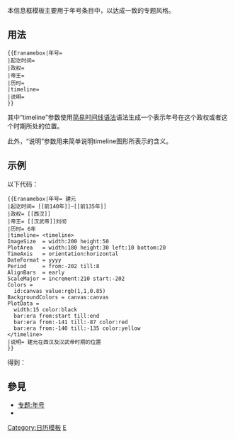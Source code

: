 <includeonly><!-- 在這裡加入模板的保護標識 --></includeonly><noinclude>{{template doc page viewed directly}}</noinclude>
<!-- 在本行下編輯模板說明 -->
本信息框模板主要用于年号条目中，以达成一致的专题风格。
== 用法 ==
<pre>
{{Eranamebox|年号=
|起讫时间= 
|政权= 
|帝王= 
|历时= 
|timeline= 
|说明= 
}}
</pre>
其中“timeline”参数使用[[Help:简易时间线语法|简易时间线语法]]语法生成一个表示年号在这个政权或者这个时期所处的位置。

此外，“说明”参数用来简单说明timeline图形所表示的含义。
== 示例 ==
以下代码：
<pre>{{Eranamebox|年号= 建元
|起讫时间= [[前140年]]—[[前135年]]
|政权= [[西汉]]
|帝王= [[汉武帝]]刘彻
|历时= 6年
|timeline= <timeline>
ImageSize  = width:200 height:50
PlotArea   = width:180 height:30 left:10 bottom:20
TimeAxis   = orientation:horizontal
DateFormat = yyyy
Period     = from:-202 till:8
AlignBars  = early
ScaleMajor = increment:210 start:-202
Colors =
  id:canvas value:rgb(1,1,0.85)
BackgroundColors = canvas:canvas
PlotData =
  width:15 color:black
  bar:era from:start till:end
  bar:era from:-141 till:-87 color:red
  bar:era from:-140 till:-135 color:yellow
</timeline>
|说明= 建元在西汉及汉武帝时期的位置
}}</pre>
得到：
{{Eranamebox|年号= 建元
|起讫时间= [[前140年]]—[[前135年]]
|政权= [[西汉]]
|帝王= [[汉武帝]]刘彻
|历时= 6年
|timeline= <timeline>
ImageSize  = width:200 height:50
PlotArea   = width:180 height:30 left:10 bottom:20
TimeAxis   = orientation:horizontal
DateFormat = yyyy
Period     = from:-202 till:8
AlignBars  = early
ScaleMajor = increment:210 start:-202
Colors =
  id:canvas value:rgb(1,1,0.85)
BackgroundColors = canvas:canvas
PlotData =
  width:15 color:black
  bar:era from:start till:end
  bar:era from:-141 till:-87 color:red
  bar:era from:-140 till:-135 color:yellow
</timeline>
|说明= 建元在西汉及汉武帝时期的位置
}}
{{clr}}
== 參見 ==
* [[专题:年号]]
* {{tl|年号}}
<includeonly>
<!-- 本行下加入模板的分類 -->
[[Category:日历模板]]
[[Category:政治及政府訊息框模板|E]]
<!-- 本行下加入模板的跨語言鏈接 -->

</includeonly>